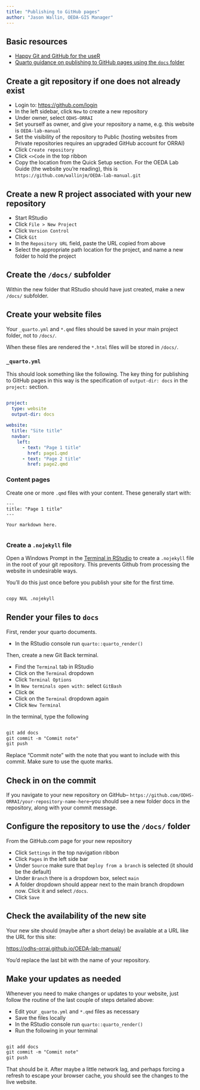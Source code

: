 ```yaml
---
title: "Publishing to GitHub pages"
author: "Jason Wallin, OEDA-GIS Manager"
---
```


## Basic resources

*   [Happy Git and GitHub for the useR](https://happygitwithr.com/rstudio-git-github.html)
*   [Quarto guidance on publishing to GitHub pages using the `docs` folder](https://quarto.org/docs/publishing/github-pages.html#render-to-docs)

## Create a git repository if one does not already exist

*   Login to: [https://github.com/login](https://github.com/login)
*   In the left sidebar, click `New` to create a new repository
*   Under owner, select `ODHS-ORRAI`
*   Set yourself as owner, and give your repository a name, e.g. this website is `OEDA-lab-manual`
*   Set the visibility of the repository to Public (hosting websites from Private repositories requires an upgraded GitHub account for ORRAI)
*   Click `Create repository`
*   Click `<>Code` in the top ribbon
*   Copy the location from the Quick Setup section. For the OEDA Lab Guide (the website you're reading), this is `https://github.com/wallinjm/OEDA-lab-manual.git`


## Create a new R project associated with your new repository

*   Start RStudio
*   Click `File > New Project`
*   Click `Version Control`
*   Click `Git`
*   In the `Repository URL` field, paste the URL copied from above
*   Select the appropriate path location for the project, and name a new folder to hold the project

## Create the `/docs/` subfolder

Within the new folder that RStudio should have just created, make a new `/docs/` subfolder.

## Create your website files

Your `_quarto.yml` and `*.qmd` files should be saved in your main project folder, not to `/docs/`.

When these files are rendered the `*.html` files will be stored in `/docs/`.

### `_quarto.yml`

This should look something like the following. The key thing for publishing to GitHub pages in this way is the specification of `output-dir: docs` in the `project:` section.

```yaml

project:
  type: website
  output-dir: docs
  
website:
  title: "Site title"
  navbar:
    left:
      - text: "Page 1 title"
        href: page1.qmd
      - text: "Page 2 title"
        href: page2.qmd
```

### Content pages

Create one or more `.qmd` files with your content. These generally start with:

```quarto
---
title: "Page 1 title"
---

Your markdown here.
  
```


### Create a `.nojekyll` file

Open a Windows Prompt in the  [Terminal in RStudio](https://support.posit.co/hc/en-us/articles/115010737148-Using-the-RStudio-Terminal-in-the-RStudio-IDE) to create a `.nojekyll` file in the root of your git repository. This prevents Github from processing the website in undesirable ways.

You'll do this just once before you publish your site for the first time.

```default

copy NUL .nojekyll

```
## Render your files to `docs`

First, render your quarto documents.

*   In the RStudio console run `quarto::quarto_render()`

Then, create a new Git Back terminal.

*   Find the `Terminal` tab in RStudio
*   Click on the `Terminal` dropdown
*   Click `Terminal Options`
*   In `New terminals open with:` select `GitBash`
*   Click `OK`
*   Click on the `Terminal` dropdown again
*   Click `New Terminal`

In the terminal, type the following

```default

git add docs
git commit -m "Commit note"
git push

```

Replace "Commit note" with the note that you want to include with this commit. Make sure to use the quote marks.


## Check in on the commit

If you navigate to your new repository on GitHub-- `https://github.com/ODHS-ORRAI/your-repository-name-here`--you should see a new folder docs in the repository, along with your commit message.

## Configure the repository to use the `/docs/` folder 

From the GitHub.com page for your new repository

*   Click `Settings` in the top navigation ribbon
*   Click `Pages` in the left side bar
*   Under `Source` make sure that `Deploy from a branch` is selected (it should be the default)
*   Under `Branch` there is a dropdown box, select `main`
*   A folder dropdown should appear next to the main branch dropdown now. Click it and select `/docs`.
*   Click `Save`

## Check the availability of the new site

Your new site should (maybe after a short delay) be available at a URL like the URL for this site:

[https://odhs-orrai.github.io/OEDA-lab-manual/](https://odhs-orrai.github.io/OEDA-lab-manual/)

You'd replace the last bit with the name of your repository.

## Make your updates as needed

Whenever you need to make changes or updates to your website, just follow the routine of the last couple of steps detailed above:

*   Edit your `_quarto.yml` and `*.qmd` files as necessary
*   Save the files locally
*   In the RStudio console run `quarto::quarto_render()`
*   Run the following in your terminal

```default

git add docs
git commit -m "Commit note"
git push

```

That should be it. After maybe a little network lag, and perhaps forcing a refresh to escape your browser cache, you should see the changes to the live website.




